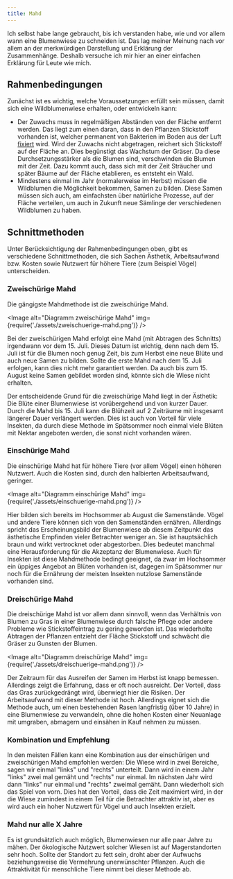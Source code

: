 ```yaml
---
title: Mahd
---
```



Ich selbst habe lange gebraucht, bis ich verstanden habe, wie und vor allem wann
eine Blumenwiese zu schneiden ist. Das lag meiner Meinung nach vor allem an der
merkwürdigen Darstellung und Erklärung der Zusammenhänge. Deshalb versuche ich
mir hier an einer einfachen Erklärung für Leute wie mich.

## Rahmenbedingungen

Zunächst ist es wichtig, welche Voraussetzungen erfüllt sein müssen, damit sich
eine Wildblumenwiese erhalten, oder entwickeln kann:

- Der Zuwachs muss in regelmäßigen Abständen von der Fläche entfernt werden. Das
  liegt zum einen daran, dass in den Pflanzen Stickstoff vorhanden ist, welcher
  permanent von Bakterien im Boden aus der Luft
  [fixiert](https://de.wikipedia.org/wiki/Stickstofffixierung) wird. Wird der
  Zuwachs nicht abgetragen, reichert sich Stickstoff auf der Fläche an. Dies
  begünstigt das Wachstum der Gräser. Da diese Durchsetzungsstärker als die
  Blumen sind, verschwinden die Blumen mit der Zeit. Dazu kommt auch, dass sich
  mit der Zeit Sträucher und später Bäume auf der Fläche etablieren, es entsteht
  ein Wald.
- Mindestens einmal im Jahr (normalerweise im Herbst) müssen die Wildblumen die
  Möglichkeit bekommen, Samen zu bilden. Diese Samen müssen sich auch, am
  einfachsten über natürliche Prozesse, auf der Fläche verteilen, um auch in
  Zukunft neue Sämlinge der verschiedenen Wildblumen zu haben.

## Schnittmethoden

Unter Berücksichtigung der Rahmenbedingungen oben, gibt es verschiedene
Schnittmethoden, die sich Sachen Ästhetik, Arbeitsaufwand bzw. Kosten sowie
Nutzwert für höhere Tiere (zum Beispiel Vögel) unterscheiden.

### Zweischürige Mahd

Die gängigste Mahdmethode ist die zweischürige Mahd.

<Image
  alt="Diagramm zweischürige Mahd"
  img={require('./assets/zweischuerige-mahd.png')}
/>

Bei der zweischürigen Mahd erfolgt eine Mahd (mit Abtragen des Schnitts)
irgendwann vor dem 15. Juli. Dieses Datum ist wichtig, denn nach dem 15. Juli
ist für die Blumen noch genug Zeit, bis zum Herbst eine neue Blüte und auch neue
Samen zu bilden. Sollte die erste Mahd nach dem 15. Juli erfolgen, kann dies
nicht mehr garantiert werden. Da auch bis zum 15. August keine Samen gebildet
worden sind, könnte sich die Wiese nicht erhalten.

Der entscheidende Grund für die zweischürige Mahd liegt in der Ästhetik: Die
Blüte einer Blumenwiese ist vorübergehend und von kurzer Dauer. Durch die Mahd
bis 15. Juli kann die Blühzeit auf 2 Zeiträume mit insgesamt längerer Dauer
verlängert werden. Dies ist auch von Vorteil für viele Insekten, da durch diese
Methode im Spätsommer noch einmal viele Blüten mit Nektar angeboten werden, die
sonst nicht vorhanden wären.

### Einschürige Mahd

Die einschürige Mahd hat für höhere Tiere (vor allem Vögel) einen höheren
Nutzwert. Auch die Kosten sind, durch den halbierten Arbeitsaufwand, geringer.

<Image
  alt="Diagramm einschürige Mahd"
  img={require('./assets/einschuerige-mahd.png')}
/>

Hier bilden sich bereits im Hochsommer ab August die Samenstände. Vögel und
andere Tiere können sich von den Samenständen ernähren. Allerdings spricht das
Erscheinungsbild der Blumenwiese ab diesem Zeitpunkt das ästhetische Empfinden
vieler Betrachter weniger an. Sie ist hauptsächlich braun und wirkt vertrocknet
oder abgestorben. Dies bedeutet manchmal eine Herausforderung für die Akzeptanz
der Blumenwiese. Auch für Insekten ist diese Mahdmethode bedingt geeignet, da
zwar im Hochsommer ein üppiges Angebot an Blüten vorhanden ist, dagegen im
Spätsommer nur noch für die Ernährung der meisten Insekten nutzlose Samenstände
vorhanden sind.

### Dreischürige Mahd

Die dreischürige Mahd ist vor allem dann sinnvoll, wenn das Verhältnis von
Blumen zu Gras in einer Blumenwiese durch falsche Pflege oder andere Probleme
wie Stickstoffeintrag zu gering geworden ist. Das wiederholte Abtragen der
Pflanzen entzieht der Fläche Stickstoff und schwächt die Gräser zu Gunsten der
Blumen.

<Image
  alt="Diagramm dreischürige Mahd"
  img={require('./assets/dreischuerige-mahd.png')}
/>

Der Zeitraum für das Ausreifen der Samen im Herbst ist knapp bemessen.
Allerdings zeigt die Erfahrung, dass er oft noch ausreicht. Der Vorteil, dass
das Gras zurückgedrängt wird, überwiegt hier die Risiken. Der Arbeitsaufwand mit
dieser Methode ist hoch. Allerdings eignet sich die Methode auch, um einen
bestehenden Rasen langfristig (über 10 Jahre) in eine Blumenwiese zu verwandeln,
ohne die hohen Kosten einer Neuanlage mit umgraben, abmagern und einsähen in
Kauf nehmen zu müssen.

### Kombination und Empfehlung

In den meisten Fällen kann eine Kombination aus der einschürigen und
zweischürigen Mahd empfohlen werden: Die Wiese wird in zwei Bereiche, sagen wir
einmal "links" und "rechts" unterteilt. Dann wird in einem Jahr "links" zwei mal
gemäht und "rechts" nur einmal. Im nächsten Jahr wird dann "links" nur einmal
und "rechts" zweimal gemäht. Dann wiederholt sich das Spiel von vorn. Dies hat
den Vorteil, dass die Zeit maximiert wird, in der die Wiese zumindest in einem
Teil für die Betrachter attraktiv ist, aber es wird auch ein hoher Nutzwert für
Vögel und auch Insekten erzielt.

### Mahd nur alle X Jahre

Es ist grundsätzlich auch möglich, Blumenwiesen nur alle paar Jahre zu mähen.
Der ökologische Nutzwert solcher Wiesen ist auf Magerstandorten sehr hoch.
Sollte der Standort zu fett sein, droht aber der Aufwuchs beziehungsweise die
Vermehrung unerwünschter Pflanzen. Auch die Attraktivität für menschliche Tiere
nimmt bei dieser Methode ab.

